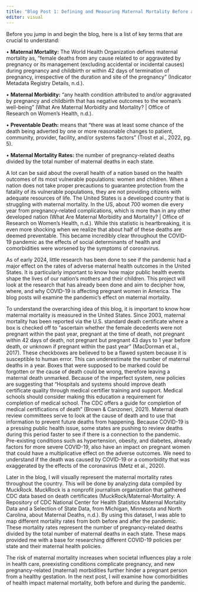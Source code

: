 ```yaml
---
title: "Blog Post 1: Defining and Measuring Maternal Mortality Before and During COVID"
editor: visual
---
```


Before you jump in and begin the blog, here is a list of key terms that are crucial to understand:

•	**Maternal Mortality:** The World Health Organization defines maternal mortality as, “female deaths from any cause related to or aggravated by pregnancy or its management (excluding accidental or incidental causes) during pregnancy and childbirth or within 42 days of termination of pregnancy, irrespective of the duration and site of the pregnancy” (Indicator Metadata Registry Details, n.d.).

•	**Maternal Morbidity:** “any health condition attributed to and/or aggravated by pregnancy and childbirth that has negative outcomes to the woman’s well-being” (What Are Maternal Morbidity and Mortality? | Office of Research on Women’s Health, n.d.).

•	**Preventable Death:** means that “there was at least some chance of the death being adverted by one or more reasonable changes to patient, community, provider, facility, and/or systems factors” (Trost et al., 2022, pg. 5).

•	**Maternal Mortality Rates:** the number of pregnancy-related deaths divided by the total number of maternal deaths in each state.


A lot can be said about the overall health of a nation based on the health outcomes of its most vulnerable populations: women and children.  When a nation does not take proper precautions to guarantee protection from the fatality of its vulnerable populations, they are not providing citizens with adequate resources of life. The United States is a developed country that is struggling with maternal mortality. In the US, about 700 women die every year from pregnancy-related complications, which is more than in any other developed nation (What Are Maternal Morbidity and Mortality? | Office of Research on Women’s Health, n.d.). While this statistic is heartbreaking, it is even more shocking when we realize that about half of these deaths are deemed preventable. This became incredibly clear throughout the COVID-19 pandemic as the effects of social determinants of health and comorbidities were worsened by the symptoms of coronavirus.   

As of early 2024, little research has been done to see if the pandemic had a major effect on the rates of adverse maternal health outcomes in the United States. It is particularly important to know how major public health events shape the lives of our nation’s mothers and their children. This project will look at the research that has already been done and aim to decipher how, where, and why COVID-19 is affecting pregnant women in America. The blog posts will examine the pandemic's effect on maternal mortality. 

To understand the overarching idea of this blog, it is important to know how maternal mortality is measured in the United States. Since 2003, maternal mortality has been reported via the U.S. standard death certificate where a box is checked off to “ascertain whether the female decedents were not pregnant within the past year, pregnant at the time of death, not pregnant within 42 days of death, not pregnant but pregnant 43 days to 1 year before death, or unknown if pregnant within the past year” (MacDorman et al., 2017). These checkboxes are believed to be a flawed system because it is susceptible to human error. This can underestimate the number of maternal deaths in a year. Boxes that were supposed to be marked could be forgotten or the cause of death could be wrong, therefore leaving a maternal death unmarked. Because of the imperfect system, new policies are suggesting that “Hospitals and systems should improve death certificate quality through medical certifier training and support. Medical schools should consider making this education a requirement for completion of medical school. The CDC offers a guide for completion of medical certifications of death” (Brown & Canzoneri, 2021). Maternal death review committees serve to look at the cause of death and to use that information to prevent future deaths from happening. Because COVID-19 is a pressing public health issue, some states are pushing to review deaths during this period faster to see if there is a connection to the pandemic. Pre-existing conditions such as hypertension, obesity, and diabetes, already factors for more severe COVID-19, also have an impact on pregnant women that could have a multiplicative effect on the adverse outcomes. We need to understand if the death was caused by COVID-19 or a comorbidity that was exaggerated by the effects of the coronavirus (Metz et al., 2020).

Later in the blog, I will visually represent the maternal mortality rates throughout the country. This will be done by analyzing data compiled by MuckRock. MuckRock is a nonprofit journalism organization that gathered CDC data based on death certificates (MuckRock/Maternal-Mortality: A Repository of CDC National Center for Health Statistics Maternal Mortality Data and a Selection of State Data, from Michigan, Minnesota and North Carolina, about Maternal Deaths, n.d.). By using this dataset, I was able to map different mortality rates from both before and after the pandemic. These mortality rates represent the number of pregnancy-related deaths divided by the total number of maternal deaths in each state. These maps provided me with a base for researching different COVID-19 policies per state and their maternal health policies. 

The risk of maternal mortality increases when societal influences play a role in health care, preexisting conditions complicate pregnancy, and new pregnancy-related (maternal) morbidities further hinder a pregnant person from a healthy gestation. In the next post, I will examine how comorbidities of health impact maternal mortality, both before and during the pandemic. 




